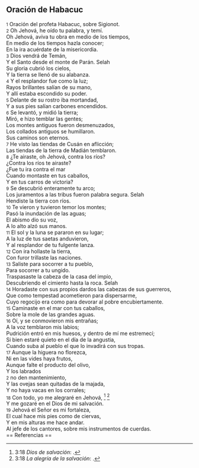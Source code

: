 == Oración de Habacuc ==

{{anchor|1}} <small>1</small> Oración del profeta Habacuc, sobre Sigionot.<br>
{{anchor|2}} <small>2</small> Oh Jehová, he oído tu palabra, y temí.<br>
Oh Jehová, aviva tu obra en medio de los tiempos,<br>
En medio de los tiempos hazla conocer;<br>
En la ira acuérdate de la misericordia.<br>
{{anchor|3}} <small>3</small> Dios vendrá de Temán,<br>
Y el Santo desde el monte de Parán. Selah<br>
Su gloria cubrió los cielos,<br>
Y la tierra se llenó de su alabanza.<br>
{{anchor|4}} <small>4</small> Y el resplandor fue como la luz;<br>
Rayos brillantes salían de su mano,<br>
Y allí estaba escondido su poder.<br>
{{anchor|5}} <small>5</small> Delante de su rostro iba mortandad,<br>
Y a sus pies salían carbones encendidos.<br>
{{anchor|6}} <small>6</small> Se levantó, y midió la tierra;<br>
Miró, e hizo temblar las gentes;<br>
Los montes antiguos fueron desmenuzados,<br>
Los collados antiguos se humillaron.<br>
Sus caminos son eternos.<br>
{{anchor|7}} <small>7</small> He visto las tiendas de Cusán en aflicción;<br>
Las tiendas de la tierra de Madián temblaron.<br>
{{anchor|8}} <small>8</small> ¿Te airaste, oh Jehová, contra los ríos?<br>
¿Contra los ríos te airaste?<br>
¿Fue tu ira contra el mar<br>
Cuando montaste en tus caballos,<br>
Y en tus carros de victoria?<br>
{{anchor|9}} <small>9</small> Se descubrió enteramente tu arco;<br>
Los juramentos a las tribus fueron palabra segura. Selah<br>
Hendiste la tierra con ríos.<br>
{{anchor|10}} <small>10</small> Te vieron y tuvieron temor los montes;<br>
Pasó la inundación de las aguas;<br>
El abismo dio su voz,<br>
A lo alto alzó sus manos.<br>
{{anchor|11}} <small>11</small> El sol y la luna se pararon en su lugar;<br>
A la luz de tus saetas anduvieron,<br>
Y al resplandor de tu fulgente lanza.<br>
{{anchor|12}} <small>12</small> Con ira hollaste la tierra,<br>
Con furor trillaste las naciones.<br>
{{anchor|13}} <small>13</small> Saliste para socorrer a tu pueblo,<br>
Para socorrer a tu ungido.<br>
Traspasaste la cabeza de la casa del impío,<br>
Descubriendo el cimiento hasta la roca. Selah<br>
{{anchor|14}} <small>14</small> Horadaste con sus propios dardos las cabezas de sus guerreros,<br>
Que como tempestad acometieron para dispersarme,<br>
Cuyo regocijo era como para devorar al pobre encubiertamente.<br>
{{anchor|15}} <small>15</small> Caminaste en el mar con tus caballos,<br>
Sobre la mole de las grandes aguas.<br>
{{anchor|16}} <small>16</small> Oí, y se conmovieron mis entrañas;<br>
A la voz temblaron mis labios;<br>
Pudrición entró en mis huesos, y dentro de mí me estremecí;<br>
Si bien estaré quieto en el día de la angustia,<br>
Cuando suba al pueblo el que lo invadirá con sus tropas.<br>
{{anchor|17}} <small>17</small> Aunque la higuera no florezca,<br>
Ni en las vides haya frutos,<br>
Aunque falte el producto del olivo,<br>
Y los labrados<br>
{{anchor|2}} <small>2</small> no den mantenimiento,<br>
Y las ovejas sean quitadas de la majada,<br>
Y no haya vacas en los corrales;<br>
{{anchor|18}} <small>18</small> Con todo, yo me alegraré en Jehová, <ref>3:18 ''Dios de salvación'': {{lib|LU|2|6|3}}.</ref> <ref>3:18 ''La alegría de la salvación'': {{lib|LU|190|5|4}}.</ref><br>
Y me gozaré en el Dios de mi salvación.<br>
{{anchor|19}} <small>19</small> Jehová el Señor es mi fortaleza,<br>
El cual hace mis pies como de ciervas,<br>
Y en mis alturas me hace andar.<br>
Al jefe de los cantores, sobre mis instrumentos de cuerdas.<br>
== Referencias ==

<references />
